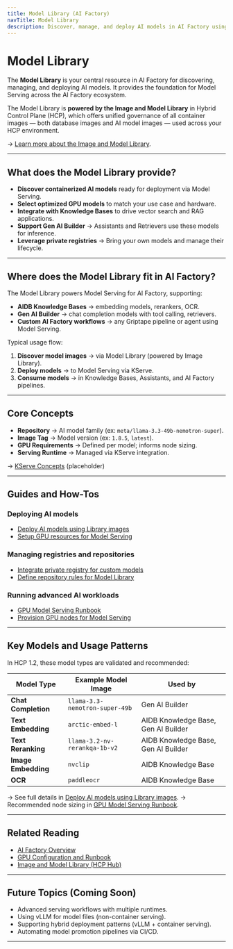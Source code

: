 ```yaml
---
title: Model Library (AI Factory)
navTitle: Model Library
description: Discover, manage, and deploy AI models in AI Factory using the Model Library, powered by the Image and Model Library in Hybrid Control Plane.
---
```


# Model Library

The **Model Library** is your central resource in AI Factory for discovering, managing, and deploying AI models.
It provides the foundation for Model Serving across the AI Factory ecosystem.

The Model Library is **powered by the Image and Model Library** in Hybrid Control Plane (HCP), which offers unified governance of all container images — both database images and AI model images — used across your HCP environment.

→ [Learn more about the Image and Model Library](/image-and-model-library).

---

## What does the Model Library provide?

- **Discover containerized AI models** ready for deployment via Model Serving.
- **Select optimized GPU models** to match your use case and hardware.
- **Integrate with Knowledge Bases** to drive vector search and RAG applications.
- **Support Gen AI Builder** → Assistants and Retrievers use these models for inference.
- **Leverage private registries** → Bring your own models and manage their lifecycle.

---

## Where does the Model Library fit in AI Factory?

The Model Library powers Model Serving for AI Factory, supporting:

- **AIDB Knowledge Bases** → embedding models, rerankers, OCR.
- **Gen AI Builder** → chat completion models with tool calling, retrievers.
- **Custom AI Factory workflows** → any Griptape pipeline or agent using Model Serving.

Typical usage flow:

1. **Discover model images** → via Model Library (powered by Image Library).
2. **Deploy models** → to Model Serving via KServe.
3. **Consume models** → in Knowledge Bases, Assistants, and AI Factory pipelines.

---

## Core Concepts

- **Repository** → AI model family (ex: `meta/llama-3.3-49b-nemotron-super`).
- **Image Tag** → Model version (ex: `1.8.5`, `latest`).
- **GPU Requirements** → Defined per model; informs node sizing.
- **Serving Runtime** → Managed via KServe integration.

→ [KServe Concepts](../../../learn/explained/kserve-explained) (placeholder)

---

## Guides and How-Tos

### Deploying AI models

- [Deploy AI models using Library images](../../../how-to/gen-ai/image-library/deploy-ai-models)
- [Setup GPU resources for Model Serving](../../../how-to/gen-ai/model-serving/setup-gpu)

### Managing registries and repositories

- [Integrate private registry for custom models](../../../how-to/gen-ai/image-library/integrate-private-registry)
- [Define repository rules for Model Library](../../../how-to/gen-ai/image-library/define-repository-rules)

### Running advanced AI workloads

- [GPU Model Serving Runbook](../../../tutorials/gen-ai/gpu-serving-runbook)
- [Provision GPU nodes for Model Serving](../../../how-to/gen-ai/model-serving/setup-gpu)

---

## Key Models and Usage Patterns

In HCP 1.2, these model types are validated and recommended:

| Model Type        | Example Model Image                                   | Used by |
|-------------------|-----------------------------------------------------|---------|
| **Chat Completion** | `llama-3.3-nemotron-super-49b`                       | Gen AI Builder |
| **Text Embedding**  | `arctic-embed-l`                                     | AIDB Knowledge Base, Gen AI Builder |
| **Text Reranking**  | `llama-3.2-nv-rerankqa-1b-v2`                        | AIDB Knowledge Base, Gen AI Builder |
| **Image Embedding** | `nvclip`                                            | AIDB Knowledge Base |
| **OCR**            | `paddleocr`                                         | AIDB Knowledge Base |

→ See full details in [Deploy AI models using Library images](../../../how-to/gen-ai/image-library/deploy-ai-models).
→ Recommended node sizing in [GPU Model Serving Runbook](../../../tutorials/gen-ai/gpu-serving-runbook).

---

## Related Reading

- [AI Factory Overview](../../../learn/explained/ai-factory-concepts)
- [GPU Configuration and Runbook](../../../tutorials/gen-ai/gpu-serving-runbook)
- [Image and Model Library (HCP Hub)](/image-and-model-library)

---

## Future Topics (Coming Soon)

- Advanced serving workflows with multiple runtimes.
- Using vLLM for model files (non-container serving).
- Supporting hybrid deployment patterns (vLLM + container serving).
- Automating model promotion pipelines via CI/CD.

---

